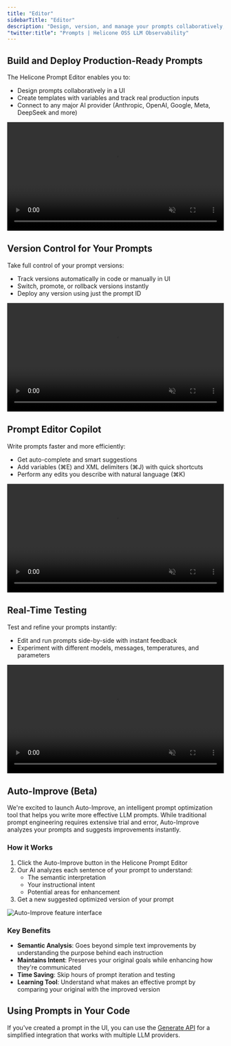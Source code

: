 ```yaml
---
title: "Editor"
sidebarTitle: "Editor"
description: "Design, version, and manage your prompts collaboratively, then [effortlessly deploy them across your app](/features/prompts/generate)."
"twitter:title": "Prompts | Helicone OSS LLM Observability"
---
```


## Build and Deploy Production-Ready Prompts

The Helicone Prompt Editor enables you to:

- Design prompts collaboratively in a UI
- Create templates with variables and track real production inputs
- Connect to any major AI provider (Anthropic, OpenAI, Google, Meta, DeepSeek and more)

<Frame>
  <video width="100%" autoPlay loop muted playsInline>
    <source
      src="https://marketing-assets-helicone.s3.us-west-2.amazonaws.com/prompts1_2.mp4"
      type="video/mp4"
    />
    <img
      src="/static/features/prompts/feature1.png"
      alt="Prompt building interface"
    />
  </video>
</Frame>

## Version Control for Your Prompts

Take full control of your prompt versions:

- Track versions automatically in code or manually in UI
- Switch, promote, or rollback versions instantly
- Deploy any version using just the prompt ID

<Frame>
  <video width="100%" autoPlay loop muted playsInline>
    <source
      src="https://marketing-assets-helicone.s3.us-west-2.amazonaws.com/prompts2_2.mp4"
      type="video/mp4"
    />
    <img
      src="/static/features/prompts/feature2.png"
      alt="Version control interface"
    />
  </video>
</Frame>

## Prompt Editor Copilot

Write prompts faster and more efficiently:

- Get auto-complete and smart suggestions
- Add variables (⌘E) and XML delimiters (⌘J) with quick shortcuts
- Perform any edits you describe with natural language (⌘K)

<Frame>
  <video width="100%" autoPlay loop muted playsInline>
    <source
      src="https://marketing-assets-helicone.s3.us-west-2.amazonaws.com/prompts3_2.mp4"
      type="video/mp4"
    />
    <img
      src="/static/features/prompts/feature3.png"
      alt="Prompt testing interface"
    />
  </video>
</Frame>

## Real-Time Testing

Test and refine your prompts instantly:

- Edit and run prompts side-by-side with instant feedback
- Experiment with different models, messages, temperatures, and parameters

<Frame>
  <video width="100%" autoPlay loop muted playsInline>
    <source
      src="https://marketing-assets-helicone.s3.us-west-2.amazonaws.com/prompts4_2.mp4"
      type="video/mp4"
    />
    <img
      src="/static/features/prompts/feature4.png"
      alt="Prompt testing interface"
    />
  </video>
</Frame>

## Auto-Improve (Beta)

We're excited to launch Auto-Improve, an intelligent prompt optimization tool that helps you write more effective LLM prompts. While traditional prompt engineering requires extensive trial and error, Auto-Improve analyzes your prompts and suggests improvements instantly.

### How it Works

1. Click the Auto-Improve button in the Helicone Prompt Editor
2. Our AI analyzes each sentence of your prompt to understand:
   - The semantic interpretation
   - Your instructional intent
   - Potential areas for enhancement
3. Get a new suggested optimized version of your prompt

<Frame>
  <img
    src="/images/prompts/auto-improve.webp"
    alt="Auto-Improve feature interface"
  />
</Frame>

### Key Benefits

- **Semantic Analysis**: Goes beyond simple text improvements by understanding the purpose behind each instruction
- **Maintains Intent**: Preserves your original goals while enhancing how they're communicated
- **Time Saving**: Skip hours of prompt iteration and testing
- **Learning Tool**: Understand what makes an effective prompt by comparing your original with the improved version

## Using Prompts in Your Code

If you've created a prompt in the UI, you can use the [Generate API](/features/prompts/generate) for a simplified integration that works with multiple LLM providers.
